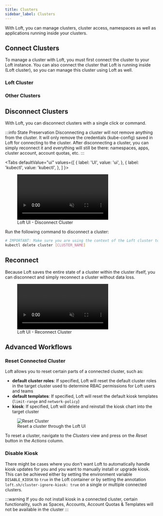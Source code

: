 ```yaml
---
title: Clusters
sidebar_label: Clusters
---
```



With Loft, you can manage clusters, cluster access, namespaces as well as applications running inside your clusters.

## Connect Clusters
To manage a cluster with Loft, you must first connect the cluster to your Loft instance. You can also connect the cluster that Loft is running inside (Loft cluster), so you can manage this cluster using Loft as well.

### Loft Cluster

<ConnectLoftClusterFragment/>


### Other Clusters

<ConnectOtherClusterFragment/>


## Disconnect Clusters
With Loft, you can disconnect clusters with a single click or command.

:::info State Preservation
Disconnecting a cluster will not remove anything from the cluster. It will only remove the credentials (kube-config) saved in Loft for connecting to the cluster. After disconnecting a cluster, you can simply reconnect it and everything will still be there: namespaces, apps, cluster account, account quotas, etc.
:::

<Tabs
  defaultValue="ui"
  values={[
    { label: 'UI', value: 'ui', },
    { label: 'kubectl', value: 'kubectl', },
  ]
}>
<TabItem value="ui">

<figure class="frame">
  <video controls loop autoplay="true" muted>
    <source src="/docs/media/ui/clusters/disconnect-cluster.mp4" type="video/mp4" />
  </video>
  <figcaption>Loft UI - Disconnect Cluster</figcaption>
</figure>

</TabItem>

<TabItem value="kubectl">

Run the following command to disconnect a cluster:
```bash
# IMPORTANT: Make sure you are using the context of the Loft cluster to run this command
kubectl delete cluster [CLUSTER_NAME]
```

</TabItem>

</Tabs>


## Reconnect
Because Loft saves the entire state of a cluster within the cluster ifself, you can disconnect and simply reconnect a cluster without data loss.

<figure class="frame">
  <video controls loop autoplay="true" muted>
    <source src="/docs/media/ui/clusters/reconnect-cluster.mp4" type="video/mp4" />
  </video>
  <figcaption>Loft UI - Reconnect Cluster</figcaption>
</figure>

## Advanced Workflows

### Reset Connected Cluster

Loft allows you to reset certain parts of a connected cluster, such as:

* **default cluster roles**: If specified, Loft will reset the default cluster roles in the target cluster used to determine RBAC permissions for Loft users and teams
* **default templates**: If specified, Loft will reset the default kiosk templates (`limit-range` and `network-policy`)
* **kiosk**: If specified, Loft will delete and reinstall the kiosk chart into the target cluster

<figure class="frame">
    <img src="/docs/media/ui/clusters/reset-cluster.png" alt="Reset Cluster" />
    <figcaption>Reset a cluster through the Loft UI</figcaption>
</figure>

To reset a cluster, navigate to the *Clusters* view and press on the *Reset* button in the *Actions* column.

### Disable Kiosk

There might be cases where you don't want Loft to automatically handle kiosk updates for you and you want to manually install or upgrade kiosk. This can be achieved either by setting the environment variable `DISABLE_KIOSK` to `true` in the Loft container or by setting the annotation `loft.sh/cluster-ignore-kiosk: true` on a single or multiple connected clusters.

:::warning
If you do not install kiosk in a connected cluster, certain functionality, such as Spaces, Accounts, Account Quotas & Templates will not be available in the cluster
:::


